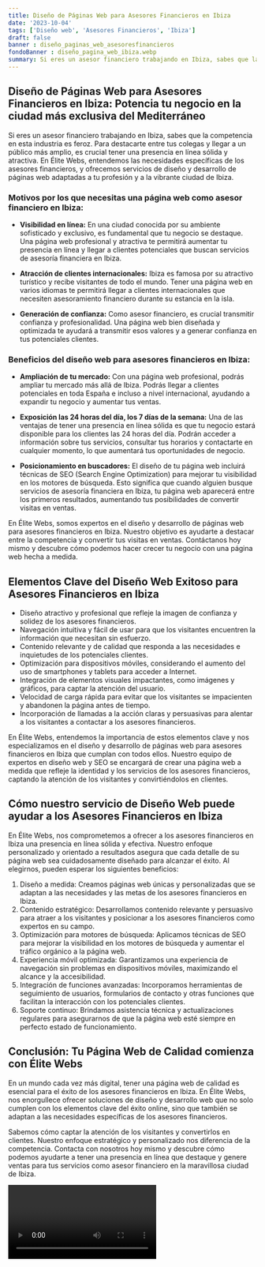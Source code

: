 ```yaml
---
title: Diseño de Páginas Web para Asesores Financieros en Ibiza
date: '2023-10-04'
tags: ['Diseño web', 'Asesores Financieros', 'Ibiza']
draft: false
banner : diseño_paginas_web_asesoresfinancieros
fondoBanner : diseño_pagina_web_ibiza.webp
summary: Si eres un asesor financiero trabajando en Ibiza, sabes que la competencia en esta industria es feroz. Para destacarte entre tus colegas y llegar a un público más amplio, es crucial tener una presencia en línea sólida y atractiva. En Élite Webs, entendemos las necesidades específicas de los asesores financieros, y ofrecemos servicios de diseño y desarrollo de páginas web adaptadas a tu profesión y a la vibrante ciudad de Ibiza.
---
```


## Diseño de Páginas Web para Asesores Financieros en Ibiza: Potencia tu negocio en la ciudad más exclusiva del Mediterráneo 

Si eres un asesor financiero trabajando en Ibiza, sabes que la competencia en esta industria es feroz. Para destacarte entre tus colegas y llegar a un público más amplio, es crucial tener una presencia en línea sólida y atractiva. En Élite Webs, entendemos las necesidades específicas de los asesores financieros, y ofrecemos servicios de diseño y desarrollo de páginas web adaptadas a tu profesión y a la vibrante ciudad de Ibiza.

### Motivos por los que necesitas una página web como asesor financiero en Ibiza:

- **Visibilidad en línea:** En una ciudad conocida por su ambiente sofisticado y exclusivo, es fundamental que tu negocio se destaque. Una página web profesional y atractiva te permitirá aumentar tu presencia en línea y llegar a clientes potenciales que buscan servicios de asesoría financiera en Ibiza.

- **Atracción de clientes internacionales:** Ibiza es famosa por su atractivo turístico y recibe visitantes de todo el mundo. Tener una página web en varios idiomas te permitirá llegar a clientes internacionales que necesiten asesoramiento financiero durante su estancia en la isla.

- **Generación de confianza:** Como asesor financiero, es crucial transmitir confianza y profesionalidad. Una página web bien diseñada y optimizada te ayudará a transmitir esos valores y a generar confianza en tus potenciales clientes.

### Beneficios del diseño web para asesores financieros en Ibiza:

- **Ampliación de tu mercado:** Con una página web profesional, podrás ampliar tu mercado más allá de Ibiza. Podrás llegar a clientes potenciales en toda España e incluso a nivel internacional, ayudando a expandir tu negocio y aumentar tus ventas.

- **Exposición las 24 horas del día, los 7 días de la semana:** Una de las ventajas de tener una presencia en línea sólida es que tu negocio estará disponible para los clientes las 24 horas del día. Podrán acceder a información sobre tus servicios, consultar tus horarios y contactarte en cualquier momento, lo que aumentará tus oportunidades de negocio.

- **Posicionamiento en buscadores:** El diseño de tu página web incluirá técnicas de SEO (Search Engine Optimization) para mejorar tu visibilidad en los motores de búsqueda. Esto significa que cuando alguien busque servicios de asesoría financiera en Ibiza, tu página web aparecerá entre los primeros resultados, aumentando tus posibilidades de convertir visitas en ventas.

En Élite Webs, somos expertos en el diseño y desarrollo de páginas web para asesores financieros en Ibiza. Nuestro objetivo es ayudarte a destacar entre la competencia y convertir tus visitas en ventas. Contáctanos hoy mismo y descubre cómo podemos hacer crecer tu negocio con una página web hecha a medida.

<GifSeo />

<Cta />

## Elementos Clave del Diseño Web Exitoso para Asesores Financieros en Ibiza

- Diseño atractivo y profesional que refleje la imagen de confianza y solidez de los asesores financieros.
- Navegación intuitiva y fácil de usar para que los visitantes encuentren la información que necesitan sin esfuerzo.
- Contenido relevante y de calidad que responda a las necesidades e inquietudes de los potenciales clientes.
- Optimización para dispositivos móviles, considerando el aumento del uso de smartphones y tablets para acceder a Internet.
- Integración de elementos visuales impactantes, como imágenes y gráficos, para captar la atención del usuario.
- Velocidad de carga rápida para evitar que los visitantes se impacienten y abandonen la página antes de tiempo.
- Incorporación de llamadas a la acción claras y persuasivas para alentar a los visitantes a contactar a los asesores financieros.

En Élite Webs, entendemos la importancia de estos elementos clave y nos especializamos en el diseño y desarrollo de páginas web para asesores financieros en Ibiza que cumplan con todos ellos. Nuestro equipo de expertos en diseño web y SEO se encargará de crear una página web a medida que refleje la identidad y los servicios de los asesores financieros, captando la atención de los visitantes y convirtiéndolos en clientes.

## Cómo nuestro servicio de Diseño Web puede ayudar a los Asesores Financieros en Ibiza

En Élite Webs, nos comprometemos a ofrecer a los asesores financieros en Ibiza una presencia en línea sólida y efectiva. Nuestro enfoque personalizado y orientado a resultados asegura que cada detalle de su página web sea cuidadosamente diseñado para alcanzar el éxito. Al elegirnos, pueden esperar los siguientes beneficios:

1. Diseño a medida: Creamos páginas web únicas y personalizadas que se adaptan a las necesidades y las metas de los asesores financieros en Ibiza.
2. Contenido estratégico: Desarrollamos contenido relevante y persuasivo para atraer a los visitantes y posicionar a los asesores financieros como expertos en su campo.
3. Optimización para motores de búsqueda: Aplicamos técnicas de SEO para mejorar la visibilidad en los motores de búsqueda y aumentar el tráfico orgánico a la página web.
4. Experiencia móvil optimizada: Garantizamos una experiencia de navegación sin problemas en dispositivos móviles, maximizando el alcance y la accesibilidad.
5. Integración de funciones avanzadas: Incorporamos herramientas de seguimiento de usuarios, formularios de contacto y otras funciones que facilitan la interacción con los potenciales clientes.
6. Soporte continuo: Brindamos asistencia técnica y actualizaciones regulares para asegurarnos de que la página web esté siempre en perfecto estado de funcionamiento.

## Conclusión: Tu Página Web de Calidad comienza con Élite Webs

En un mundo cada vez más digital, tener una página web de calidad es esencial para el éxito de los asesores financieros en Ibiza. En Élite Webs, nos enorgullece ofrecer soluciones de diseño y desarrollo web que no solo cumplen con los elementos clave del éxito online, sino que también se adaptan a las necesidades específicas de los asesores financieros.

Sabemos cómo captar la atención de los visitantes y convertirlos en clientes. Nuestro enfoque estratégico y personalizado nos diferencia de la competencia. Contacta con nosotros hoy mismo y descubre cómo podemos ayudarte a tener una presencia en línea que destaque y genere ventas para tus servicios como asesor financiero en la maravillosa ciudad de Ibiza.

<Video />

<CtaBot job='Asesores Financieros' city='Ibiza'/>

<Gmaps query='Ibiza+españa+maps' />